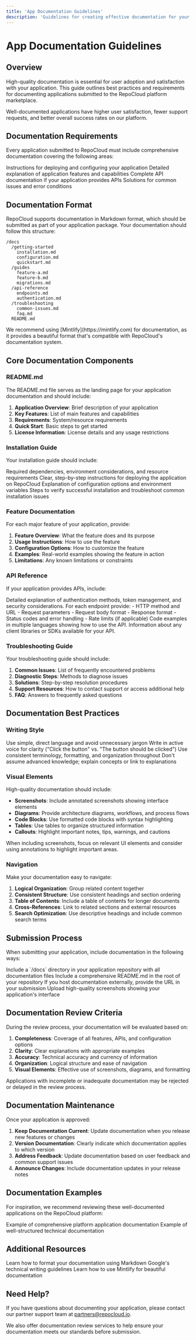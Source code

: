 ```yaml
---
title: 'App Documentation Guidelines'
description: 'Guidelines for creating effective documentation for your RepoCloud platform app'
---
```


# App Documentation Guidelines

## Overview

High-quality documentation is essential for user adoption and satisfaction with your application. This guide outlines best practices and requirements for documenting applications submitted to the RepoCloud platform  marketplace.

<Note>
  Well-documented applications have higher user satisfaction, fewer support requests, and better overall success rates on our platform.
</Note>

## Documentation Requirements

Every application submitted to RepoCloud must include comprehensive documentation covering the following areas:

<CardGroup cols={2}>
  <Card title="Installation Guide" icon="download">
    Instructions for deploying and configuring your application
  </Card>
  <Card title="Feature Documentation" icon="list-check">
    Detailed explanation of application features and capabilities
  </Card>
  <Card title="API Reference" icon="code">
    Complete API documentation if your application provides APIs
  </Card>
  <Card title="Troubleshooting Guide" icon="wrench">
    Solutions for common issues and error conditions
  </Card>
</CardGroup>

## Documentation Format

RepoCloud supports documentation in Markdown format, which should be submitted as part of your application package. Your documentation should follow this structure:

```
/docs
  /getting-started
    installation.md
    configuration.md
    quickstart.md
  /guides
    feature-a.md
    feature-b.md
    migrations.md
  /api-reference
    endpoints.md
    authentication.md
  /troubleshooting
    common-issues.md
    faq.md
  README.md
```

<Tip>
  We recommend using [Mintlify](https://mintlify.com) for documentation, as it provides a beautiful format that's compatible with RepoCloud's documentation system.
</Tip>

## Core Documentation Components

### README.md

The README.md file serves as the landing page for your application documentation and should include:

1. **Application Overview**: Brief description of your application
2. **Key Features**: List of main features and capabilities
3. **Requirements**: System/resource requirements
4. **Quick Start**: Basic steps to get started
5. **License Information**: License details and any usage restrictions

### Installation Guide

Your installation guide should include:

<Steps>
  <Step title="Prerequisites">
    Required dependencies, environment considerations, and resource requirements
  </Step>
  <Step title="Installation Steps">
    Clear, step-by-step instructions for deploying the application on RepoCloud
  </Step>
  <Step title="Configuration">
    Explanation of configuration options and environment variables
  </Step>
  <Step title="Verification">
    Steps to verify successful installation and troubleshoot common installation issues
  </Step>
</Steps>

### Feature Documentation

For each major feature of your application, provide:

1. **Feature Overview**: What the feature does and its purpose
2. **Usage Instructions**: How to use the feature
3. **Configuration Options**: How to customize the feature
4. **Examples**: Real-world examples showing the feature in action
5. **Limitations**: Any known limitations or constraints

### API Reference

If your application provides APIs, include:

<AccordionGroup>
  <Accordion title="Authentication">
    Detailed explanation of authentication methods, token management, and security considerations.
  </Accordion>
  <Accordion title="Endpoints">
    For each endpoint provide:
    - HTTP method and URL
    - Request parameters
    - Request body format
    - Response format
    - Status codes and error handling
    - Rate limits (if applicable)
  </Accordion>
  <Accordion title="Examples">
    Code examples in multiple languages showing how to use the API.
  </Accordion>
  <Accordion title="SDKs">
    Information about any client libraries or SDKs available for your API.
  </Accordion>
</AccordionGroup>

### Troubleshooting Guide

Your troubleshooting guide should include:

1. **Common Issues**: List of frequently encountered problems
2. **Diagnostic Steps**: Methods to diagnose issues
3. **Solutions**: Step-by-step resolution procedures
4. **Support Resources**: How to contact support or access additional help
5. **FAQ**: Answers to frequently asked questions

## Documentation Best Practices

### Writing Style

<CardGroup cols={2}>
  <Card title="Be Clear and Concise" icon="pen">
    Use simple, direct language and avoid unnecessary jargon
  </Card>
  <Card title="Use Active Voice" icon="comment">
    Write in active voice for clarity ("Click the button" vs. "The button should be clicked")
  </Card>
  <Card title="Be Consistent" icon="arrows-repeat">
    Use consistent terminology, formatting, and organization throughout
  </Card>
  <Card title="Assume Minimal Knowledge" icon="user">
    Don't assume advanced knowledge; explain concepts or link to explanations
  </Card>
</CardGroup>

### Visual Elements

High-quality documentation should include:

- **Screenshots**: Include annotated screenshots showing interface elements
- **Diagrams**: Provide architecture diagrams, workflows, and process flows
- **Code Blocks**: Use formatted code blocks with syntax highlighting
- **Tables**: Use tables to organize structured information
- **Callouts**: Highlight important notes, tips, warnings, and cautions

<Tip>
  When including screenshots, focus on relevant UI elements and consider using annotations to highlight important areas.
</Tip>

### Navigation

Make your documentation easy to navigate:

1. **Logical Organization**: Group related content together
2. **Consistent Structure**: Use consistent headings and section ordering
3. **Table of Contents**: Include a table of contents for longer documents
4. **Cross-References**: Link to related sections and external resources
5. **Search Optimization**: Use descriptive headings and include common search terms

## Submission Process

When submitting your application, include documentation in the following ways:

<Steps>
  <Step title="Include Docs Directory">
    Include a `/docs` directory in your application repository with all documentation files
  </Step>
  <Step title="Provide README">
    Include a comprehensive README.md in the root of your repository
  </Step>
  <Step title="Submit Documentation URL">
    If you host documentation externally, provide the URL in your submission
  </Step>
  <Step title="Include Screenshots">
    Upload high-quality screenshots showing your application's interface
  </Step>
</Steps>

## Documentation Review Criteria

During the review process, your documentation will be evaluated based on:

1. **Completeness**: Coverage of all features, APIs, and configuration options
2. **Clarity**: Clear explanations with appropriate examples
3. **Accuracy**: Technical accuracy and currency of information
4. **Organization**: Logical structure and ease of navigation
5. **Visual Elements**: Effective use of screenshots, diagrams, and formatting

<Warning>
  Applications with incomplete or inadequate documentation may be rejected or delayed in the review process.
</Warning>

## Documentation Maintenance

Once your application is approved:

1. **Keep Documentation Current**: Update documentation when you release new features or changes
2. **Version Documentation**: Clearly indicate which documentation applies to which version
3. **Address Feedback**: Update documentation based on user feedback and common support issues
4. **Announce Changes**: Include documentation updates in your release notes

## Documentation Examples

For inspiration, we recommend reviewing these well-documented applications on the RepoCloud platform:

<CardGroup>
  <Card title="Coolify" icon="snowflake" href="/platforms/coolify">
    Example of comprehensive platform application documentation
  </Card>
  <Card title="Dokploy" icon="docker" href="/platforms/dokploy">
    Example of well-structured technical documentation
  </Card>
</CardGroup>

## Additional Resources

<CardGroup>
  <Card title="Markdown Guide" icon="markdown" href="https://www.markdownguide.org/">
    Learn how to format your documentation using Markdown
  </Card>
  <Card title="Technical Writing Guide" icon="pen-to-square" href="https://developers.google.com/tech-writing">
    Google's technical writing guidelines
  </Card>
  <Card title="Mintlify Documentation" icon="book" href="https://mintlify.com/docs/introduction">
    Learn how to use Mintlify for beautiful documentation
  </Card>
</CardGroup>

## Need Help?

If you have questions about documenting your application, please contact our partner support team at [partners@repocloud.io](mailto:partners@repocloud.io).

We also offer documentation review services to help ensure your documentation meets our standards before submission. 